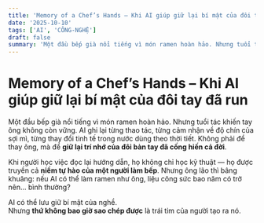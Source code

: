 ```yaml
---
title: 'Memory of a Chef’s Hands – Khi AI giúp giữ lại bí mật của đôi tay đã run'
date: '2025-10-10'
tags: ['AI', 'CÔNG-NGHỆ']
draft: false
summary: 'Một đầu bếp già nổi tiếng vì món ramen hoàn hảo. Nhưng tuổi tác khiến tay ông không còn vững. AI ghi'
---
```


# Memory of a Chef’s Hands – Khi AI giúp giữ lại bí mật của đôi tay đã run

Một đầu bếp già nổi tiếng vì món ramen hoàn hảo. Nhưng tuổi tác khiến tay ông không còn vững. AI ghi lại từng thao tác, từng cảm nhận về độ chín của sợi mì, từng thay đổi tinh tế trong nước dùng theo thời tiết. Không phải để thay ông, mà để **giữ lại trí nhớ của đôi bàn tay đã cống hiến cả đời**.

Khi người học việc đọc lại hướng dẫn, họ không chỉ học kỹ thuật — họ được truyền cả **niềm tự hào của một người làm bếp**. Nhưng ông lão thì bâng khuâng: nếu AI có thể làm ramen như ông, liệu công sức bao năm có trở nên… bình thường?

AI có thể lưu giữ bí mật của nghề.  
Nhưng **thứ không bao giờ sao chép được** là trái tim của người tạo ra nó.
